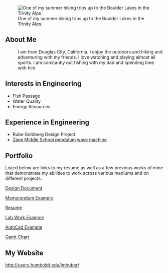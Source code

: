 [[File:11136712_871408269594666_1873777710216971407_n.jpg.JPG|thumb|left|One of my summer hiking trips up to the Boulder Lakes in the Trinity Alps.]]

== About Me ==
:I am from Douglas City, California. I enjoy the outdoors and hiking and adventuring with my friends. I love watching and playing almost all sports. I am constantly out fishing with my dad and spending time with him   

== Interests in Engineering ==
*Fish Passage
*Water Quality
*Energy Resources

== Experience in Engineering ==
*Rube Goldberg Design Project
*[http://www.appropedia.org/Zane_Middle_School_pendulum_wave_machine Zane Middle School pendulum wave machine]

 
==Portfolio==
Listed below are links to my resume as well as a few previous works of mine that demonstrate my abilities to work across various mediums and on different projects.

[https://www.dropbox.com/s/rwhh36fwojfjlv1/OUTBACK_PENDULUM_S17_Doc.pdf?dl=0 Design Document]

[https://www.dropbox.com/s/h5nh732slnevg9m/CCAT%26SERC_Memo_Huber.docx?dl=0 Memorandum Example]

[https://www.dropbox.com/s/o2dw4pv0b4mwhxp/Resume_JMHuber.pdf?dl=0 Resume]

[https://www.dropbox.com/s/txam7ibavftv9w1/ElectrolyzerLab_Huber.xlsx?dl=0 Lab Work Example]

[https://www.dropbox.com/s/wghp4nrsdg681te/AutoCadExample.pdf?dl=0 AutoCad Example]

[https://www.dropbox.com/s/znhqnngb9x37g32/GanttChart.pdf?dl=0 Gantt Chart]

==My Website==
http://users.humboldt.edu/jmhuber/